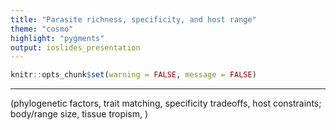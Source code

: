 ```yaml
---
title: "Parasite richness, specificity, and host range"
theme: "cosmo"
highlight: "pygments"
output: ioslides_presentation
---
```


<style type="text/css">
.main-container {
  max-width: 800px;
  margin-left: auto;
  margin-right: auto;
}
</style>

```r
knitr::opts_chunk$set(warning = FALSE, message = FALSE) 
```
---




(phylogenetic factors, trait matching, specificity tradeoffs, host constraints; body/range size, tissue tropism, )




